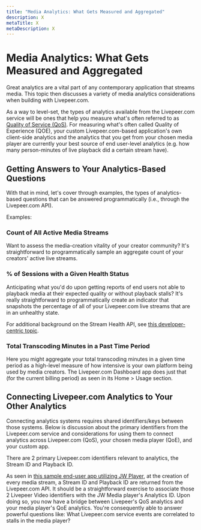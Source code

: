 ```yaml
---
title: "Media Analytics: What Gets Measured and Aggregated"
description: X
metaTitle: X
metaDescription: X
---
```


# Media Analytics: What Gets Measured and Aggregated

Great analytics are a vital part of any contemporary application that streams
media. This topic then discusses a variety of media analytics considerations
when building with Livepeer.com.

As a way to level-set, the types of analytics available from the Livepeer.com
service will be ones that help you measure what's often referred to as
[Quality of Service (QoS)](https://www.streamingmedia.com/Articles/ReadArticle.aspx?ArticleID=145718).
For measuring what's often called Quality of Experience (QOE), your custom
Livepeer.com-based application's own client-side analytics and the analytics
that you get from your chosen media player are currently your best source of end
user-level analytics (e.g. how many person-minutes of live playback did a
certain stream have).

## Getting Answers to Your Analytics-Based Questions

With that in mind, let's cover through examples, the types of analytics-based
questions that can be answered programmatically (i.e., through the Livepeer.com
API).

Examples:

### Count of All Active Media Streams

Want to assess the media-creation vitality of your creator community? It's
straightforward to programmatically sample an aggregate count of your creators'
active live streams.

### % of Sessions with a Given Health Status

Anticipating what you'd do upon getting reports of end users not able to
playback media at their expected quality or without playback stalls? It's really
straightforward to programmatically create an indicator that snapshots the
percentage of all of your Livepeer.com live streams that are in an unhealthy
state.

For additional background on the Stream Health API, see
[this developer-centric topic](../developing-a-production-app/stream-health-candidate).

### Total Transcoding Minutes in a Past Time Period

Here you might aggregate your total transcoding minutes in a given time period
as a high-level measure of how intensive is your own platform being used by
media creators. The Livepeer.com Dashboard app does just that (for the current
billing period) as seen in its Home > Usage section.

## Connecting Livepeer.com Analytics to Your Other Analytics

Connecting analytics systems requires shared identifiers/keys between those
systems. Below is discussion about the primary identifiers from the Livepeer.com
service and considerations for using them to connect analytics across
Livepeer.com (QoS), your chosen media player (QoE), and your custom app.

There are 2 primary Livepeer.com identifiers relevant to analytics, the Stream
ID and Playback ID.

As seen in
[this sample end-user app utilizing JW Player](https://github.com/livepeer/livepeer-jwplayer-demo/blob/main/pages/api/stream/index.ts#L120),
at the creation of every media stream, a Stream ID and Playback ID are returned
from the Livepeer.com API. It should be a straightforward exercise to associate
those 2 Livepeer Video identifiers with the JW Media player's Analytics ID. Upon
doing so, you now have a bridge between Livepeer's QoS analytics and your media
player's QoE analytics. You're consequently able to answer powerful questions
like: What Livepeer.com service events are correlated to stalls in the media
player?
